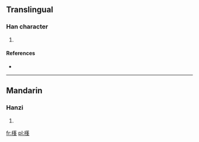 ==Translingual==

===Han character===
{{Han char|rn=75|rad=木|as=11|sn=15|four=4495<sub>8</sub>|canj=木廿竹十 (DTHJ)}}

# {{defn|Han|sort=木11}}

====References====
* {{Han ref|kx=0551.100|dkj=15463|hdz=21275.020|uh=6A25|ud=27173|bh=E5E9|bd=58857}}

----

==Mandarin==

===Hanzi===
{{cmn-hanzi|pin=[[péng]] ([[peng2]])|wg=p'eng<sup>2</sup>}}

# {{defn|Mandarin|sort=木11}}

[[fr:樥]]
[[pl:樥]]